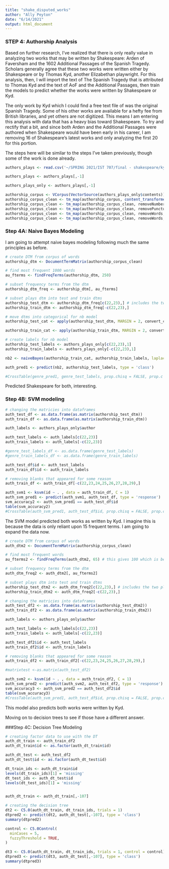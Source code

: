 ---
title: "shake_disputed_works"
author: "Ally Peyton"
date: "6/14/2021"
output: html_document
---
### STEP 4: Authorship Analysis
Based on further research, I've realized that there is only really value in analyzing two works that may be written by Shakespeare: Arden of Faversham and the 1602 Additional Passages of the Spanish Tragedy. Scholars generally agree that these two works were written either by Shakespeare or by Thomas Kyd, another Elizabethan playwright. For this analysis, then, I will import the text of The Spanish Tragedy that is attributed to Thomas Kyd and the text of AoF and the Additional Passages, then train the models to predict whether the works were written by Shakespeare or Kyd. 

The only work by Kyd which I could find a free text file of was the original Spanish Tragedy. Some of his other works are available for a hefty fee from British libraries, and yet others are not digitized. This means I am entering this analysis with data that has a heavy bias toward Shakespeare. To try and rectify that a bit, and since both Arden and the Additional Passages were authored when Shakespeare would have been early in his career, I am removing 16 of Shakespeare's latest works and only analyzing the first 20 for this portion. 

The steps here will be similar to the steps I've taken previously, though some of the work is done already. 

```{r loading and preprocessing the data}
authors_plays <- read.csv('~/SPRING 2021/IST 707/final - shakespeare/kyd_shakespeare_works.csv') # load data

authors_plays <- authors_plays[,-1]

authors_plays_only <- authors_plays[,-1]

authorship_corpus <- VCorpus(VectorSource(authors_plays_only$contents)) #creates corpus of words
authorship_corpus_clean <- tm_map(authorship_corpus, content_transformer(tolower)) # transforms the data into all lowercase
authorship_corpus_clean <- tm_map(authorship_corpus_clean, removeNumbers) # removes numbers, which are likely to be superfluous in this case
authorship_corpus_clean <- tm_map(authorship_corpus_clean, removePunctuation) # removes punctuation which doesn't serve a purpose for this text mining assignment
authorship_corpus_clean <- tm_map(authorship_corpus_clean, removeWords, stopwords()) # this is an okay place to start with stopwords but I am concerned about some random old english stopwords having way too much relevance in the analysis 
authorship_corpus_clean <- tm_map(authorship_corpus_clean, removeWords, shakespeare_characters_list) # removes the names of the characters

```

### Step 4A: Naive Bayes Modeling
I am going to attempt naive bayes modeling following much the same principles as before. 

``` {r processing data for nb models 2}

# create DTM from corpus of words
authorship_dtm <- DocumentTermMatrix(authorship_corpus_clean)

# find most frequent 1000 words
au_fterms <- findFreqTerms(authorship_dtm, 250)

# subset frequency terms from the dtm
authorship_dtm_freq <- authorship_dtm[, au_fterms]

# subset plays dtm into test and train dtms
authorship_test_dtm <- authorship_dtm_freq[c(22,23),] # includes the two plays of disputed authorship
authorship_train_dtm <- authorship_dtm_freq[-c(22,23),]

# move dtms into categorical for nb model
authorship_test_cat <- apply(authorship_test_dtm, MARGIN = 2, convert_counts)

authorship_train_cat <- apply(authorship_train_dtm, MARGIN = 2, convert_counts)

# create labels for nb model
authorship_test_labels <- authors_plays_only[c(22,23),1]
authorship_train_labels <- authors_plays_only[-c(22,23),1]

```

``` {r create naive bayes model for authorship}
nb2 <- naiveBayes(authorship_train_cat, authorship_train_labels, laplace = 0)

auth_pred1 <- predict(nb2, authorship_test_labels, type = 'class')

#CrossTable(genre_pred1, genre_test_labels, prop.chisq = FALSE, prop.c = F, prop.r = F, dnn = c('predicted', 'actual'))
```

Predicted Shakespeare for both, interesting.

### Step 4B: SVM modeling
``` {r svm preprocessing}
# changing the matricies into dataframes
auth_test_df <- as.data.frame(as.matrix(authorship_test_dtm))
auth_train_df <- as.data.frame(as.matrix(authorship_train_dtm))

auth_labels <- authors_plays_only$author

auth_test_labels <- auth_labels[c(22,23)]
auth_train_labels <- auth_labels[-c(22,23)]

#genre_test_labels_df <- as.data.frame(genre_test_labels)
#genre_train_labels_df <- as.data.frame(genre_train_labels)

auth_test_df$id <- auth_test_labels
auth_train_df$id <- auth_train_labels

# removing blanks that appeared for some reason
auth_train_df <- auth_train_df[-c(22,23,24,25,26,27,28,29),]
```

``` {r svm model 1}
auth_svm1 <- ksvm(id ~ . , data = auth_train_df, C = 1)
auth_svm_pred1 <- predict(auth_svm1, auth_test_df, type = 'response')
svm_accuracy2 <- auth_svm_pred1 == auth_test_df$id
table(svm_accuracy2)
#CrossTable(auth_svm_pred1, auth_test_df$id, prop.chisq = FALSE, prop.c = F, prop.r = F, dnn = c('predicted', 'actual'))

```

The SVM model predicted both works as written by Kyd. I imagine this is because the data is only reliant upon 15 frequent terms. I am going to expand the data now.

```{r developing a larger dataset for svm modeling}
# create DTM from corpus of words
auth_dtm2 <- DocumentTermMatrix(authorship_corpus_clean)

# find most frequent words
au_fterms2 <- findFreqTerms(auth_dtm2, 65) # this gives 100 which is better

# subset frequency terms from the dtm
auth_dtm_freq2 <- auth_dtm2[, au_fterms2]

# subset plays dtm into test and train dtms
authorship_test_dtm2 <- auth_dtm_freq2[c(22,23),] # includes the two plays of disputed authorship
authorship_train_dtm2 <- auth_dtm_freq2[-c(22,23),]

# changing the matricies into dataframes
auth_test_df2 <- as.data.frame(as.matrix(authorship_test_dtm2))
auth_train_df2 <- as.data.frame(as.matrix(authorship_train_dtm2))

auth_labels <- authors_plays_only$author

auth_test_labels <- auth_labels[c(22,23)]
auth_train_labels <- auth_labels[-c(22,23)]

auth_test_df2$id <- auth_test_labels
auth_train_df2$id <- auth_train_labels

# removing blanks that appeared for some reason
auth_train_df2 <- auth_train_df2[-c(22,23,24,25,26,27,28,29),]

#matrixtest <-as.matrix(auth_test_df2)
```

``` {r svm model 2}
auth_svm2 <- ksvm(id ~ . , data = auth_train_df2, C = 1)
auth_svm_pred2 <- predict(auth_svm2, auth_test_df2, type = 'response')
svm_accuracy3 <- auth_svm_pred2 == auth_test_df2$id
table(svm_accuracy3)
#CrossTable(auth_svm_pred1, auth_test_df$id, prop.chisq = FALSE, prop.c = F, prop.r = F, dnn = c('predicted', 'actual'))

```

This model also predicts both works were written by Kyd.

Moving on to decision trees to see if those have a different answer.

###Step 4C: Decision Tree Modeling
``` {r authorship decision tree}
# creating factor data to use with the DT
auth_dt_train <- auth_train_df2
auth_dt_train$id <- as.factor(auth_dt_train$id)

auth_dt_test <- auth_test_df2
auth_dt_test$id <- as.factor(auth_dt_test$id)

dt_train_ids <- auth_dt_train$id
levels(dt_train_ids)[1] = 'missing'
dt_test_ids <- auth_dt_test$id
levels(dt_test_ids)[1] = 'missing'


auth_dt_train <- auth_dt_train[,-107]

# creating the decision tree
dt2 <- C5.0(auth_dt_train, dt_train_ids, trials = 1)
dtpred2 <- predict(dt2, auth_dt_test[,-107], type = 'class')
summary(dtpred2)

```

``` {r authorship dt 2}
control <- C5.0Control(
  minCases = 5,
  fuzzyThreshold = TRUE,
)

dt3 <- C5.0(auth_dt_train, dt_train_ids, trials = 1, control = control)
dtpred3 <- predict(dt3, auth_dt_test[,-107], type = 'class')
summary(dtpred3)

```